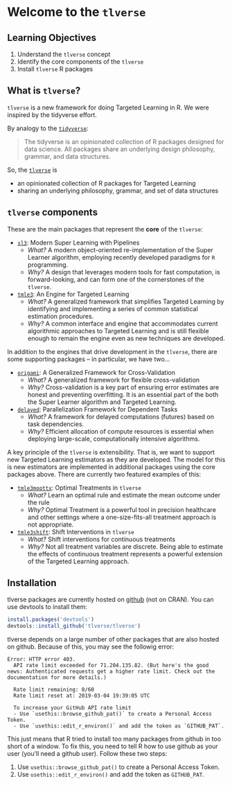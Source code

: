 # Welcome to the `tlverse` {#intro}

## Learning Objectives
<!--- appears as "X.1: Learning Objectives" in the book, where X is the chapter
corresponding to stochastic interventions -->
1. Understand the `tlverse` concept
2. Identify the core components of the `tlverse`
3. Install `tlverse` R packages

## What is `tlverse`?

`tlverse` is a new framework for doing Targeted Learning in R. We were inspired by the tidyverse effort.

By analogy to the [`tidyverse`](https://tidyverse.org/):

> The tidyverse is an opinionated collection of R packages designed for data
> science. All packages share an underlying design philosophy, grammar, and data
> structures. 

So, the [`tlverse`](https://tlverse.org) is

* an opinionated collection of R packages for Targeted Learning
* sharing an underlying philosophy, grammar, and set of data structures

## `tlverse` components

These are the main packages that represent the **core** of the `tlverse`:

* [`sl3`](https://github.com/tlverse/sl3): Modern Super Learning with Pipelines
  * _What?_ A modern object-oriented re-implementation of the Super Learner
    algorithm, employing recently developed paradigms for `R` programming.
  * _Why?_ A design that leverages modern tools for fast computation, is
    forward-looking, and can form one of the cornerstones of the `tlverse`.

* [`tmle3`](https://github.com/tlverse/tmle3): An Engine for Targeted Learning
  * _What?_ A generalized framework that simplifies Targeted Learning by
    identifying and implementing a series of common statistical estimation
    procedures.
  * _Why?_ A common interface and engine that accommodates current algorithmic
    approaches to Targeted Learning and is still flexible enough to remain the
    engine even as new techniques are developed.

In addition to the engines that drive development in the `tlverse`, there are
some supporting packages -- in particular, we have two...

* [`origami`](https://github.com/tlverse/origami): A Generalized Framework for
   Cross-Validation
  * _What?_ A generalized framework for flexible cross-validation
  * _Why?_ Cross-validation is a key part of ensuring error estimates are honest
    and preventing overfitting. It is an essential part of the both the Super
    Learner algorithm and Targeted Learning.

* [`delayed`](https://github.com/tlverse/delayed): Parallelization Framework for
   Dependent Tasks
  * _What?_ A framework for delayed computations (futures) based on task
    dependencies.
  * _Why?_ Efficient allocation of compute resources is essential when deploying
    large-scale, computationally intensive algorithms.

A key principle of the `tlverse` is extensibility. That is, we want to support new Targeted Learning estimators as they are developed. The model for this is new estimators are implemented in additional packages using the core packages above. There are currently two featured examples of this:


* [`tmle3mopttx`](https://github.com/tlverse/tmle3mopttx): Optimal Treatments in `tlverse`
  * _What?_ Learn an optimal rule and estimate the mean outcome under the rule
  * _Why?_ Optimal Treatment is a powerful tool in precision healthcare and other settings where a one-size-fits-all treatment approach is not appropriate. 

* [`tmle3shift`](https://github.com/tlverse/tmle3shift): Shift Interventions in `tlverse`
  * _What?_ Shift interventions for continuous treatments
  * _Why?_ Not all treatment variables are discrete. Being able to estimate the effects of continuous treatment represents a powerful extension of the Targeted Learning approach.


## Installation

tlverse packages are currently hosted on [github](https://github.com/tlverse) (not on CRAN). You can use devtools to install them:

```r
install.packages('devtools')
devtools::install_github('tlverse/tlverse')
```

tlverse depends on a large number of other packages that are also hosted on github. Because of this, you may see the followig error:
```
Error: HTTP error 403.
  API rate limit exceeded for 71.204.135.82. (But here's the good news: Authenticated requests get a higher rate limit. Check out the documentation for more details.)

  Rate limit remaining: 0/60
  Rate limit reset at: 2019-03-04 19:39:05 UTC

  To increase your GitHub API rate limit
  - Use `usethis::browse_github_pat()` to create a Personal Access Token.
  - Use `usethis::edit_r_environ()` and add the token as `GITHUB_PAT`.

```

This just means that R tried to install too many packages from github in too short of a window. To fix this, you need to tell R how to use github as your user (you'll need a github user). Follow these two steps:

1. Use `usethis::browse_github_pat()` to create a Personal Access Token.
2. Use `usethis::edit_r_environ()` and add the token as `GITHUB_PAT`.